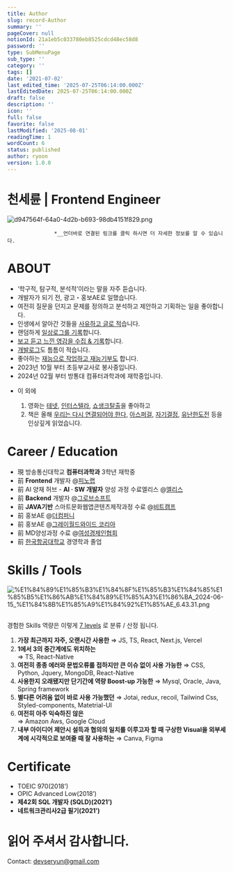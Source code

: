 ```yaml
---
title: Author
slug: record-Author
summary: ''
pageCover: null
notionId: 21a1eb5c033780eb8525cdcd48ec58d8
password: ''
type: SubMenuPage
sub_type: ''
category: ''
tags: []
date: '2021-07-02'
last_edited_time: '2025-07-25T06:14:00.000Z'
lastEditedDate: 2025-07-25T06:14:00.000Z
draft: false
description: ''
icon: ''
full: false
favorite: false
lastModified: '2025-08-01'
readingTime: 1
wordCount: 6
status: published
author: ryoon
version: 1.0.0
---
```


# 천세륜 | Frontend Engineer


![d947564f-64a0-4d2b-b693-98db4151f829.png](https://prod-files-secure.s3.us-west-2.amazonaws.com/056ff9f5-a9ef-486f-8acb-9eef51d06a2d/4dc25d5f-a585-463f-8422-471a8e48e6b8/d947564f-64a0-4d2b-b693-98db4151f829.png?X-Amz-Algorithm=AWS4-HMAC-SHA256&X-Amz-Content-Sha256=UNSIGNED-PAYLOAD&X-Amz-Credential=ASIAZI2LB4665F4NJH3X%2F20250801%2Fus-west-2%2Fs3%2Faws4_request&X-Amz-Date=20250801T073310Z&X-Amz-Expires=3600&X-Amz-Security-Token=IQoJb3JpZ2luX2VjEL%2F%2F%2F%2F%2F%2F%2F%2F%2F%2F%2FwEaCXVzLXdlc3QtMiJGMEQCICP1faBPO7O9kK4zbH5r3NEOCER%2FCCRTVXWbFfw30BTtAiBLtd6VH25jl7UDl7%2B%2BonRaXxntVRYX0GF%2FgYuP1jL57iqIBAjo%2F%2F%2F%2F%2F%2F%2F%2F%2F%2F8BEAAaDDYzNzQyMzE4MzgwNSIM4gFWSF1efb5HEc5yKtwDOHEI0vEjf%2Fd%2FFel5%2FdkUB36Mt4BQQX53Bob1Q%2FU%2FNtxJg4XGsIH5cDdUV3Y5ScflH96ZwVzAuy114%2FfQHPXvuPZ%2B%2FZlRCGY5Pxewj8YE7kXvoAwZVIKI2lJOqWsknJzc7uK86XTlUuDx8M3i2sPCUjQNGzx36bq1y%2Bcv6KD6mZu4rQrtueHFbas%2FOh3Ovs%2FO9VyCJJIFEMAzZi48mlIaTFqtIqgLLNcv2aXQCb7WVyQcU8iSrH35iJdwTTRgbCoRtraNz3N%2B8zplsuPhihZCDFKNLtF9Oprmkjc2pzVU%2BI46VdyulFqk%2F8G5pOVGH62je1R7ryFNkkN92W%2BzcuCP5mbgMDTslanFy4cbUwVsoLq7wrfzhtX4UzgjZNDfB5Y1Jss3kRN5AC4YDyNtYTqYR2bO4nmi0W5yxGTVoqImi5PfFrGkFNc7Zp7zGDBmoBCkVrKHwjjSo4%2F3BAMwXGb5Q8HlUl184Qbz10PkokqTb97ceBptQywbfKlUTwPrtvWPjDxaqt0qVkIQRZ9H2COt8hbqoBeNPFPL6KQ9aFURT32bkzlKCjeCIMJoL33%2FfawLezdaHfeLvedxT9GBCX%2FFbcH4AFjYnlTIJ%2Bsia7r1ozDLCZtyPO7nhxG4fKYw6dGxxAY6pgFhsOG2vVkyu1TYgO5UmyQ3OB%2FvZAVZReF6pULAAqbsZDY7wMWZ8LC6OQyhkLfl84z1GVQbkLYmHltIZRLUk8kNAcI8tAXehVlYk%2FAFXorobUics6M4RHdSbrNaMa98UmdbOdekwpApW0Y0lGT2%2Bkgwo%2BhVPaLiQ5zzU0dFq7CoAhhdkcBFs74AOJZ7BeRqbYoWDuY2HApCpP2DHmqCGVuPLxii4xPz&X-Amz-Signature=fe56de53f65d472c3c2c4e8f343d6ee02912b1bf2e6adac2069c3f349ff4fd73&X-Amz-SignedHeaders=host&x-amz-checksum-mode=ENABLED&x-id=GetObject)


                   *__언더바로 연결된 링크를 클릭 하시면 더 자세한 정보를 알 수 있습니다.


# ABOUT

- ‘학구적, 탐구적, 분석적’이라는 말을 자주 듣습니다.
- 개발자가 되기 전, 광고・홍보AE로 일했습니다.
- 여전히 질문을 던지고 문제를 정의하고 분석하고 제안하고 기획하는 일을 좋아합니다.
- 인생에서 알아간 것들을  [사유하고 글로 적](https://www.ryoonwithwisdomtrees.world/writing)습니다.
- 랜덤하게 [일상로그를 기록](https://www.ryoonwithwisdomtrees.world/thelog)합니다.
- [보고 듣고 느낀 영감을 수집 & 기록](https://www.ryoonwithwisdomtrees.world/inspiration)합니다.
- [개발로그](https://www.ryoonwithwisdomtrees.world/techlog)도 틈틈이 적습니다.
- 좋아하는 [재능으로 작업하고 재능기부도](https://www.ryoonwithwisdomtrees.world/agiveawaylog) 합니다.
- 2023년 10월 부터 초등부교사로 봉사중입니다.
- 2024년 02월 부터 방통대 컴퓨터과학과에 재학중입니다.





+ 이 외에

    1. 영화는 [테넷](https://namu.wiki/w/%ED%85%8C%EB%84%B7), [인터스텔라](https://namu.wiki/w/%EC%9D%B8%ED%84%B0%EC%8A%A4%ED%85%94%EB%9D%BC), [쇼생크탈출](https://namu.wiki/w/%EC%87%BC%EC%83%9D%ED%81%AC%20%ED%83%88%EC%B6%9C)을 좋아하고
    2. 책은 올해 [우리는 다시 연결되어야 한다](https://www.aladin.co.kr/m/mproduct.aspx?ItemId=247420735), [아스퍼걸](https://www.aladin.co.kr/m/mproduct.aspx?ItemId=256863232), [자기결정](https://product.kyobobook.co.kr/detail/S000000828451),  [유난한도전](https://www.aladin.co.kr/m/mproduct.aspx?ItemId=303696963) 등을 인상깊게 읽었습니다.





# **Career / Education**

- 現 방송통신대학교 **컴퓨터과학과** 3학년 재학중
- 前 **Frontend** 개발자 @[피노랩](https://pinotlab.co.kr/ko/main/main.php)
- 前 AI 양재 허브  - **AI · SW 개발자** 양성 과정 수료엘리스 @[엘리스](https://elice.io/ko)
- 前 **Backend** 개발자 @[그로브소프트](https://www.grovesoft.net/)
- 前 **JAVA기반** 스마트문화웹앱콘텐츠제작과정 수료 @[비트캠프](https://www.bitcamp.co.kr/)
- 前 홍보AE @[더컴퍼니](https://m.jobkorea.co.kr/Recruit/Co_Read/C/15312702)
- 前 홍보AE @[그레이월드와이드 코리아](https://www.grey.com/locations/korea)
- 前 MD양성과정 수료 @[여성경제인협회](https://kwbiz.or.kr/)
- 前 [한국항공대학교](http://www.hangkong.ac.kr/web/index.do) 경영학과 졸업

# Skills / Tools



![%E1%84%89%E1%85%B3%E1%84%8F%E1%85%B3%E1%84%85%E1%85%B5%E1%86%AB%E1%84%89%E1%85%A3%E1%86%BA_2024-06-15_%E1%84%8B%E1%85%A9%E1%84%92%E1%85%AE_6.43.31.png](https://prod-files-secure.s3.us-west-2.amazonaws.com/056ff9f5-a9ef-486f-8acb-9eef51d06a2d/9b385df1-6dcf-421a-8243-76130dac3f91/%E1%84%89%E1%85%B3%E1%84%8F%E1%85%B3%E1%84%85%E1%85%B5%E1%86%AB%E1%84%89%E1%85%A3%E1%86%BA_2024-06-15_%E1%84%8B%E1%85%A9%E1%84%92%E1%85%AE_6.43.31.png?X-Amz-Algorithm=AWS4-HMAC-SHA256&X-Amz-Content-Sha256=UNSIGNED-PAYLOAD&X-Amz-Credential=ASIAZI2LB4665F4NJH3X%2F20250801%2Fus-west-2%2Fs3%2Faws4_request&X-Amz-Date=20250801T073310Z&X-Amz-Expires=3600&X-Amz-Security-Token=IQoJb3JpZ2luX2VjEL%2F%2F%2F%2F%2F%2F%2F%2F%2F%2F%2FwEaCXVzLXdlc3QtMiJGMEQCICP1faBPO7O9kK4zbH5r3NEOCER%2FCCRTVXWbFfw30BTtAiBLtd6VH25jl7UDl7%2B%2BonRaXxntVRYX0GF%2FgYuP1jL57iqIBAjo%2F%2F%2F%2F%2F%2F%2F%2F%2F%2F8BEAAaDDYzNzQyMzE4MzgwNSIM4gFWSF1efb5HEc5yKtwDOHEI0vEjf%2Fd%2FFel5%2FdkUB36Mt4BQQX53Bob1Q%2FU%2FNtxJg4XGsIH5cDdUV3Y5ScflH96ZwVzAuy114%2FfQHPXvuPZ%2B%2FZlRCGY5Pxewj8YE7kXvoAwZVIKI2lJOqWsknJzc7uK86XTlUuDx8M3i2sPCUjQNGzx36bq1y%2Bcv6KD6mZu4rQrtueHFbas%2FOh3Ovs%2FO9VyCJJIFEMAzZi48mlIaTFqtIqgLLNcv2aXQCb7WVyQcU8iSrH35iJdwTTRgbCoRtraNz3N%2B8zplsuPhihZCDFKNLtF9Oprmkjc2pzVU%2BI46VdyulFqk%2F8G5pOVGH62je1R7ryFNkkN92W%2BzcuCP5mbgMDTslanFy4cbUwVsoLq7wrfzhtX4UzgjZNDfB5Y1Jss3kRN5AC4YDyNtYTqYR2bO4nmi0W5yxGTVoqImi5PfFrGkFNc7Zp7zGDBmoBCkVrKHwjjSo4%2F3BAMwXGb5Q8HlUl184Qbz10PkokqTb97ceBptQywbfKlUTwPrtvWPjDxaqt0qVkIQRZ9H2COt8hbqoBeNPFPL6KQ9aFURT32bkzlKCjeCIMJoL33%2FfawLezdaHfeLvedxT9GBCX%2FFbcH4AFjYnlTIJ%2Bsia7r1ozDLCZtyPO7nhxG4fKYw6dGxxAY6pgFhsOG2vVkyu1TYgO5UmyQ3OB%2FvZAVZReF6pULAAqbsZDY7wMWZ8LC6OQyhkLfl84z1GVQbkLYmHltIZRLUk8kNAcI8tAXehVlYk%2FAFXorobUics6M4RHdSbrNaMa98UmdbOdekwpApW0Y0lGT2%2Bkgwo%2BhVPaLiQ5zzU0dFq7CoAhhdkcBFs74AOJZ7BeRqbYoWDuY2HApCpP2DHmqCGVuPLxii4xPz&X-Amz-Signature=7e5f7f605aad624dd28053506d9864d8c59bcf54de1e47d7d6402f65efdf9615&X-Amz-SignedHeaders=host&x-amz-checksum-mode=ENABLED&x-id=GetObject)


## 
경험한 
Skills 역량은
이렇게 <u>7 levels</u>
로 분류 / 산정 됩니다.

1. **가장 최근까지 자주, 오랜시간 사용한** 
⇒ JS,  TS, React, Next.js, Vercel
2. **1에서 3의 중간계에도 위치하는**  
⇒ TS, React-Native
3. **여전히 종종 에러와 문법오류를 접하지만 큰 이슈 없이 사용 가능한**
⇒ CSS, Python, Jquery, MongoDB, React-Native
4. **사용한지 오래됐지만 단기간에 역량 Boost-up 가능한**
⇒ Mysql, Oracle, Java, Spring framework
5. **별다른 어려움 없이 바로 사용 가능했던**
⇒ Jotai, redux, recoil, Tailwind Css, Styled-components, Matetrial-UI
6. **여전히 아주 익숙하진 않은**  
⇒ Amazon Aws, Google Cloud
7. **내부 아이디어 제안시
설득과 협의의 일치를 이루고자 할 때
구상한 Visual을 외부세계에 시각적으로 보여줄 때 잘 사용하는** 
 ⇒ Canva, Figma

# Certificate

- TOEIC 970(2018’)
- OPIC Advanced Low(2018’)
- **제42회 SQL 개발자 (SQLD)(2021’)**
- **네트워크관리사2급 필기(2021’)**

# 읽어 주셔서 감사합니다. 


Contact: devseryun@gmail.com

